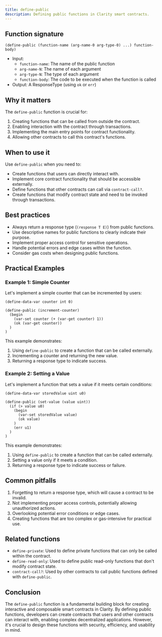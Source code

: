 ```yaml
---
title: define-public
description: Defining public functions in Clarity smart contracts.
---
```


## Function signature

```clarity
(define-public (function-name (arg-name-0 arg-type-0) ...) function-body)
```

- Input: 
  - `function-name`: The name of the public function
  - `arg-name-N`: The name of each argument
  - `arg-type-N`: The type of each argument
  - `function-body`: The code to be executed when the function is called
- Output: A ResponseType (using `ok` or `err`)

## Why it matters

The `define-public` function is crucial for:

1. Creating functions that can be called from outside the contract.
2. Enabling interaction with the contract through transactions.
3. Implementing the main entry points for contract functionality.
4. Allowing other contracts to call this contract's functions.

## When to use it

Use `define-public` when you need to:

- Create functions that users can directly interact with.
- Implement core contract functionality that should be accessible externally.
- Define functions that other contracts can call via `contract-call?`.
- Create functions that modify contract state and need to be invoked through transactions.

## Best practices

- Always return a response type (`(response T E)`) from public functions.
- Use descriptive names for public functions to clearly indicate their purpose.
- Implement proper access control for sensitive operations.
- Handle potential errors and edge cases within the function.
- Consider gas costs when designing public functions.

## Practical Examples

### Example 1: Simple Counter

Let's implement a simple counter that can be incremented by users:

```clarity
(define-data-var counter int 0)

(define-public (increment-counter)
  (begin
    (var-set counter (+ (var-get counter) 1))
    (ok (var-get counter))
  )
)
```

This example demonstrates:
1. Using `define-public` to create a function that can be called externally.
2. Incrementing a counter and returning the new value.
3. Returning a response type to indicate success.

### Example 2: Setting a Value

Let's implement a function that sets a value if it meets certain conditions:

```clarity
(define-data-var storedValue uint u0)

(define-public (set-value (value uint))
  (if (> value u0)
    (begin
      (var-set storedValue value)
      (ok value)
    )
    (err u1)
  )
)
```

This example demonstrates:
1. Using `define-public` to create a function that can be called externally.
2. Setting a value only if it meets a condition.
3. Returning a response type to indicate success or failure.

## Common pitfalls

1. Forgetting to return a response type, which will cause a contract to be invalid.
2. Not implementing proper access controls, potentially allowing unauthorized actions.
3. Overlooking potential error conditions or edge cases.
4. Creating functions that are too complex or gas-intensive for practical use.

## Related functions

- `define-private`: Used to define private functions that can only be called within the contract.
- `define-read-only`: Used to define public read-only functions that don't modify contract state.
- `contract-call?`: Used by other contracts to call public functions defined with `define-public`.

## Conclusion

The `define-public` function is a fundamental building block for creating interactive and composable smart contracts in Clarity. By defining public functions, developers can create contracts that users and other contracts can interact with, enabling complex decentralized applications. However, it's crucial to design these functions with security, efficiency, and usability in mind.